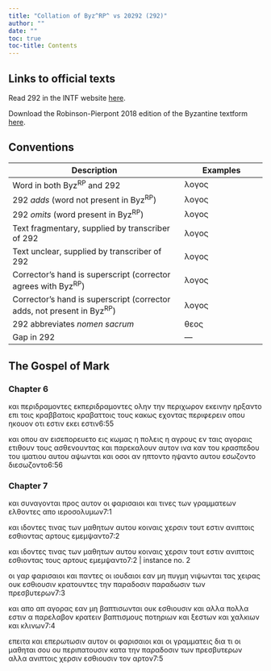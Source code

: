 ```yaml
---
title: "Collation of Byz^RP^ vs 20292 (292)"
author: ""
date: ""
toc: true
toc-title: Contents
---
```


::: {.callout-note appearance="minimal" icon="false" collapse="true"}
# Links to official texts

Read 292 in the INTF website [here](https://ntvmr.uni-muenster.de/manuscript-workspace?docID=20292).

Download the Robinson-Pierpont 2018 edition of the Byzantine textform [here](https://web.archive.org/web/20210413060536/https://byzantinetext.com/wp-content/uploads/2021/03/robinson-pierpont-2018-gnt-edition.pdf).


:::


::: {.callout-note appearance="minimal" icon="false" collapse="true"}
# Conventions

| Description                                                              	| Examples                           	|
|--------------------------------------------------------------------------	|------------------------------------	|
| Word in both Byz^RP^ and 292                                   	| λογος                              	|
| 292 *adds* (word not present in Byz^RP^)                       	| [λογος]{.greek-added}            	|
| 292 *omits* (word present in Byz^RP^)                          	| [λογος]{.greek-omitted}          	|
| Text fragmentary, supplied by transcriber of 292               	| [λογος]{.greek-supplied}         	|
| Text unclear, supplied by transcriber of 292                   	| [λογος]{.unclear}                	|
| Corrector's hand is superscript (corrector agrees with Byz^RP^)          	| [λογος]{.corr}                   	|
| Corrector's hand is superscript (corrector adds, not present in Byz^RP^) 	| [[λογος]{.corr}]{.greek-added} 	|
| 292 abbreviates *nomen sacrum*                                 	| [θεος]{.greek-abbr}            	|
| Gap in 292                                                     	| [―]{.gap}                        	|
:::

## The Gospel of Mark

### Chapter 6

[[κ]{.greek-supplied}[α]{.unclear}ι]{.greek-added} [περιδραμοντες]{.greek-omitted} [εκπεριδρ[α]{.unclear}[μ]{.unclear}οντες]{.greek-added} ολην [τ]{.unclear}ην περιχωρον εκεινην ηρξαντο επι [τοις]{.greek-omitted} [κραββατοις]{.greek-omitted} [κραβαττοις]{.greek-added} τους κακως εχον[τ]{.unclear}ας περιφερειν οπου ηκουον οτι [εστιν]{.greek-added} εκει [εστιν]{.greek-omitted}[6:55]{.aside}

[κ]{.unclear}αι οπου αν εισεπορευετο [ει]{.greek-supplied}ς κωμας η [π]{.greek-supplied}ολεις [η]{.corr} [αγρους]{.corr} εν ταις [α]{.greek-supplied}γοραις ετιθου[ν]{.unclear} τους ασθε[ν]{.unclear}ουντας και πα[ρ]{.unclear}εκαλ[ου]{.unclear}[ν]{.greek-supplied} αυτον ινα [κ]{.unclear}[αν]{.greek-supplied} του κρασπ[εδου]{.greek-supplied} του ι[μ]{.unclear}ατιο[υ]{.greek-supplied} [αυ]{.greek-supplied}του αψων[τ]{.unclear}[αι]{.greek-supplied} και οσοι [αν]{.corr} [ηπτοντο]{.greek-omitted} [η[ψ]{.unclear}[αν]{.greek-supplied}το]{.greek-added} αυτο[υ]{.unclear} [εσωζοντο]{.greek-omitted} [[διε]{.greek-supplied}σωζοντ[ο]{.unclear}]{.greek-added}[6:56]{.aside}

### Chapter 7

και συναγ[ο]{.unclear}[νται]{.greek-supplied} προς αυτ[ο]{.unclear}[ν]{.greek-supplied} [οι]{.greek-supplied} [φα]{.greek-supplied}ρισαιοι κ[α]{.unclear}[ι]{.greek-supplied} [τινες]{.greek-supplied} των γραμ[ματε]{.greek-supplied}ων ελθον[τες]{.greek-supplied} απο ιεροσ[ο]{.unclear}[λυ]{.greek-supplied}μων[7:1]{.aside}

και ιδ[ον]{.greek-supplied}τες τινας [τ]{.unclear}[ων]{.greek-supplied} [μ]{.greek-supplied}αθη[των]{.unclear} [αυ]{.greek-supplied}[τ]{.unclear}ου [κοιναις]{.greek-supplied} [χ]{.greek-supplied}[ε]{.unclear}ρ[σ]{.unclear}[ιν]{.greek-supplied} [τουτ]{.greek-supplied} [εστιν]{.greek-omitted} [ανιπτοις]{.greek-omitted} [εσθιοντας]{.greek-omitted} [αρτους]{.greek-omitted} [εμεμψαντο]{.greek-omitted}[7:2]{.aside}

[και]{.greek-omitted} [ιδοντες]{.greek-omitted} [τινας]{.greek-omitted} [των]{.greek-omitted} [μαθητων]{.greek-omitted} [αυτου]{.greek-omitted} [κοιναις]{.greek-omitted} [χερσιν]{.greek-omitted} [τουτ]{.greek-omitted} [εσ]{.greek-supplied}τιν ανιπτοις [ε]{.greek-supplied}[σ]{.unclear}θιοντας [[το]{.greek-supplied}υς]{.greek-added} αρτους [ε]{.greek-supplied}[μ]{.unclear}εμψαντο[7:2 | instance no. 2]{.aside}

[οι]{.greek-supplied} [γ]{.greek-supplied}αρ φαρισαιοι [και]{.greek-supplied} [π]{.unclear}αντες οι [ιου]{.greek-supplied}δαιοι εαν [μη]{.greek-supplied} πυγμη νι[ψω]{.greek-supplied}[ν]{.unclear}ται τας [χειρ]{.greek-supplied}[α]{.unclear}ς ουκ ε[σθι]{.greek-supplied}ουσιν κρα[το]{.greek-supplied}υντες την [παραδοσιν]{.greek-omitted} [[πα]{.greek-supplied}[ρ]{.unclear}αδ[ω]{.unclear}σιν]{.greek-added} τω[ν]{.unclear} [π]{.greek-supplied}ρεσβυτερω[ν]{.unclear}[7:3]{.aside}

[κ]{.greek-supplied}[α]{.unclear}ι [απο]{.greek-omitted} [α[π]{.unclear}]{.greek-added} αγορας [εαν]{.greek-supplied} [μη]{.unclear} βα[π]{.unclear}[τι]{.greek-supplied}[σωνται]{.greek-supplied} ου[κ]{.unclear} [ε]{.greek-supplied}[σθιουσι]{.greek-supplied}ν και αλλα πολλ[α]{.greek-supplied} [ε]{.greek-supplied}στιν α παρε[λα]{.greek-supplied}βον κρατει[ν]{.unclear} βαπτισμους ποτηριων και ξεστων και χαλκιων και κλινων[7:4]{.aside}

[επειτα]{.greek-omitted} [και]{.greek-added} επερωτ[ω]{.unclear}σιν αυτον ο[ι]{.greek-supplied} φαρισαιοι κ[α]{.unclear}[ι]{.greek-supplied} οι γραμματ[εις]{.greek-supplied} δια τι οι μα[θ]{.unclear}[η]{.greek-supplied}ται σου ου π[ε]{.greek-supplied}ριπατουσιν [κα]{.unclear}τα την π[α]{.unclear}ραδοσιν των πρε[σβ]{.greek-supplied}[υ]{.unclear}τερων [αλλα]{.greek-omitted} [ανιπτοις]{.greek-omitted} [χερσιν]{.greek-omitted} [εσθιουσιν]{.greek-omitted} [τον]{.greek-omitted} [αρτον]{.greek-omitted}[7:5]{.aside}

